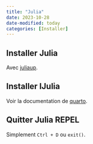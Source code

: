 ```yaml
---
title: "Julia"
date: 2023-10-28
date-modified: today
categories: [Installer]
---
```


## Installer Julia

Avec [juliaup](https://github.com/JuliaLang/juliaup#mac-and-linux).

## Installer IJulia

Voir la documentation de [quarto](https://quarto.org/docs/computations/julia.html#ijulia).

## Quitter Julia REPEL

Simplement `Ctrl + D` ou `exit()`.
